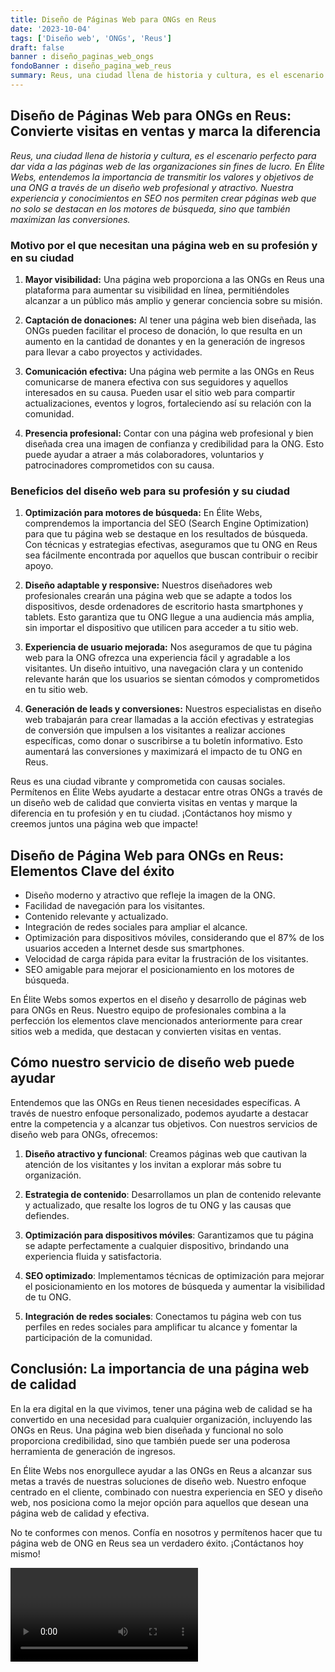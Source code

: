 ```yaml
---
title: Diseño de Páginas Web para ONGs en Reus
date: '2023-10-04'
tags: ['Diseño web', 'ONGs', 'Reus']
draft: false
banner : diseño_paginas_web_ongs
fondoBanner : diseño_pagina_web_reus
summary: Reus, una ciudad llena de historia y cultura, es el escenario perfecto para dar vida a las páginas web de las organizaciones sin fines de lucro. En Élite Webs, entendemos la importancia de transmitir los valores y objetivos de una ONG a través de un diseño web profesional y atractivo. Nuestra experiencia y conocimientos en SEO nos permiten crear páginas web que no solo se destacan en los motores de búsqueda, sino que también maximizan las conversiones.
---
```


## Diseño de Páginas Web para ONGs en Reus: Convierte visitas en ventas y marca la diferencia

*Reus, una ciudad llena de historia y cultura, es el escenario perfecto para dar vida a las páginas web de las organizaciones sin fines de lucro. En Élite Webs, entendemos la importancia de transmitir los valores y objetivos de una ONG a través de un diseño web profesional y atractivo. Nuestra experiencia y conocimientos en SEO nos permiten crear páginas web que no solo se destacan en los motores de búsqueda, sino que también maximizan las conversiones.*

### Motivo por el que necesitan una página web en su profesión y en su ciudad

1. **Mayor visibilidad:** Una página web proporciona a las ONGs en Reus una plataforma para aumentar su visibilidad en línea, permitiéndoles alcanzar a un público más amplio y generar conciencia sobre su misión.

2. **Captación de donaciones:** Al tener una página web bien diseñada, las ONGs pueden facilitar el proceso de donación, lo que resulta en un aumento en la cantidad de donantes y en la generación de ingresos para llevar a cabo proyectos y actividades.

3. **Comunicación efectiva:** Una página web permite a las ONGs en Reus comunicarse de manera efectiva con sus seguidores y aquellos interesados en su causa. Pueden usar el sitio web para compartir actualizaciones, eventos y logros, fortaleciendo así su relación con la comunidad.

4. **Presencia profesional:** Contar con una página web profesional y bien diseñada crea una imagen de confianza y credibilidad para la ONG. Esto puede ayudar a atraer a más colaboradores, voluntarios y patrocinadores comprometidos con su causa.

### Beneficios del diseño web para su profesión y su ciudad

1. **Optimización para motores de búsqueda:** En Élite Webs, comprendemos la importancia del SEO (Search Engine Optimization) para que tu página web se destaque en los resultados de búsqueda. Con técnicas y estrategias efectivas, aseguramos que tu ONG en Reus sea fácilmente encontrada por aquellos que buscan contribuir o recibir apoyo.

2. **Diseño adaptable y responsive:** Nuestros diseñadores web profesionales crearán una página web que se adapte a todos los dispositivos, desde ordenadores de escritorio hasta smartphones y tablets. Esto garantiza que tu ONG llegue a una audiencia más amplia, sin importar el dispositivo que utilicen para acceder a tu sitio web.

3. **Experiencia de usuario mejorada:** Nos aseguramos de que tu página web para la ONG ofrezca una experiencia fácil y agradable a los visitantes. Un diseño intuitivo, una navegación clara y un contenido relevante harán que los usuarios se sientan cómodos y comprometidos en tu sitio web.

4. **Generación de leads y conversiones:** Nuestros especialistas en diseño web trabajarán para crear llamadas a la acción efectivas y estrategias de conversión que impulsen a los visitantes a realizar acciones específicas, como donar o suscribirse a tu boletín informativo. Esto aumentará las conversiones y maximizará el impacto de tu ONG en Reus.

Reus es una ciudad vibrante y comprometida con causas sociales. Permítenos en Élite Webs ayudarte a destacar entre otras ONGs a través de un diseño web de calidad que convierta visitas en ventas y marque la diferencia en tu profesión y en tu ciudad. ¡Contáctanos hoy mismo y creemos juntos una página web que impacte!

<GifSeo />

<Cta />

## Diseño de Página Web para ONGs en Reus: Elementos Clave del éxito

- Diseño moderno y atractivo que refleje la imagen de la ONG.
- Facilidad de navegación para los visitantes.
- Contenido relevante y actualizado.
- Integración de redes sociales para ampliar el alcance.
- Optimización para dispositivos móviles, considerando que el 87% de los usuarios acceden a Internet desde sus smartphones.
- Velocidad de carga rápida para evitar la frustración de los visitantes.
- SEO amigable para mejorar el posicionamiento en los motores de búsqueda.

En Élite Webs somos expertos en el diseño y desarrollo de páginas web para ONGs en Reus. Nuestro equipo de profesionales combina a la perfección los elementos clave mencionados anteriormente para crear sitios web a medida, que destacan y convierten visitas en ventas.

## Cómo nuestro servicio de diseño web puede ayudar

Entendemos que las ONGs en Reus tienen necesidades específicas. A través de nuestro enfoque personalizado, podemos ayudarte a destacar entre la competencia y a alcanzar tus objetivos. Con nuestros servicios de diseño web para ONGs, ofrecemos:

1. **Diseño atractivo y funcional**: Creamos páginas web que cautivan la atención de los visitantes y los invitan a explorar más sobre tu organización.

2. **Estrategia de contenido**: Desarrollamos un plan de contenido relevante y actualizado, que resalte los logros de tu ONG y las causas que defiendes.

3. **Optimización para dispositivos móviles**: Garantizamos que tu página se adapte perfectamente a cualquier dispositivo, brindando una experiencia fluida y satisfactoria.

4. **SEO optimizado**: Implementamos técnicas de optimización para mejorar el posicionamiento en los motores de búsqueda y aumentar la visibilidad de tu ONG.

5. **Integración de redes sociales**: Conectamos tu página web con tus perfiles en redes sociales para amplificar tu alcance y fomentar la participación de la comunidad.

## Conclusión: La importancia de una página web de calidad

En la era digital en la que vivimos, tener una página web de calidad se ha convertido en una necesidad para cualquier organización, incluyendo las ONGs en Reus. Una página web bien diseñada y funcional no solo proporciona credibilidad, sino que también puede ser una poderosa herramienta de generación de ingresos.

En Élite Webs nos enorgullece ayudar a las ONGs en Reus a alcanzar sus metas a través de nuestras soluciones de diseño web. Nuestro enfoque centrado en el cliente, combinado con nuestra experiencia en SEO y diseño web, nos posiciona como la mejor opción para aquellos que desean una página web de calidad y efectiva.

No te conformes con menos. Confía en nosotros y permítenos hacer que tu página web de ONG en Reus sea un verdadero éxito. ¡Contáctanos hoy mismo!

<Video />

<CtaBot job='ONGs' city='Reus'/>

<Gmaps query='Reus+españa+maps' />